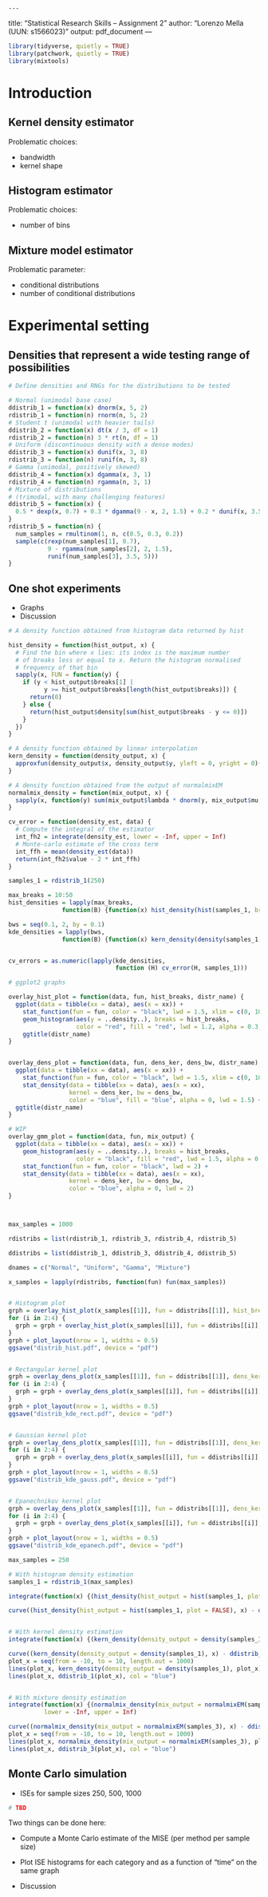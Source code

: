 	---
title: "Statistical Research Skills -- Assignment 2"
author: "Lorenzo Mella (UUN: s1566023)"
output: pdf_document
---


```r
library(tidyverse, quietly = TRUE)
library(patchwork, quietly = TRUE)
library(mixtools)
```

# Introduction

## Kernel density estimator

Problematic choices:

- bandwidth
- kernel shape


## Histogram estimator

Problematic choices:

- number of bins

## Mixture model estimator

Problematic parameter:

- conditional distributions
- number of conditional distributions


# Experimental setting

## Densities that represent a wide testing range of possibilities

```r
# Define densities and RNGs for the distributions to be tested

# Normal (unimodal base case)
ddistrib_1 = function(x) dnorm(x, 5, 2)
rdistrib_1 = function(n) rnorm(n, 5, 2)
# Student t (unimodal with heavier tails)
ddistrib_2 = function(x) dt(x / 3, df = 1)
rdistrib_2 = function(n) 3 * rt(n, df = 1)
# Uniform (discontinuous density with a dense modes)
ddistrib_3 = function(x) dunif(x, 3, 8)
rdistrib_3 = function(n) runif(n, 3, 8)
# Gamma (unimodal, positively skewed)
ddistrib_4 = function(x) dgamma(x, 3, 1)
rdistrib_4 = function(n) rgamma(n, 3, 1)
# Mixture of distributions
# (trimodal, with many challenging features)
ddistrib_5 = function(x) {
  0.5 * dexp(x, 0.7) + 0.3 * dgamma(9 - x, 2, 1.5) + 0.2 * dunif(x, 3.5, 5)
}
rdistrib_5 = function(n) {
  num_samples = rmultinom(1, n, c(0.5, 0.3, 0.2))
  sample(c(rexp(num_samples[1], 0.7),
           9 - rgamma(num_samples[2], 2, 1.5),
           runif(num_samples[3], 3.5, 5)))
}
```

## One shot experiments

- Graphs
- Discussion

```r
# A density function obtained from histogram data returned by hist

hist_density = function(hist_output, x) {
  # Find the bin where x lies: its index is the maximum number
  # of breaks less or equal to x. Return the histogram normalised
  # frequency of that bin
  sapply(x, FUN = function(y) {
    if (y < hist_output$breaks[1] |
          y >= hist_output$breaks[length(hist_output$breaks)]) {
      return(0)
    } else {
      return(hist_output$density[sum(hist_output$breaks - y <= 0)])
    }
  })
}

# A density function obtained by linear interpolation
kern_density = function(density_output, x) {
  approxfun(density_output$x, density_output$y, yleft = 0, yright = 0)(x)
}

# A density function obtained from the output of normalmixEM
normalmix_density = function(mix_output, x) {
  sapply(x, function(y) sum(mix_output$lambda * dnorm(y, mix_output$mu, mix_output$sigma)))
}

```

```r


cv_error = function(density_est, data) {
  # Compute the integral of the estimator
  int_fh2 = integrate(density_est, lower = -Inf, upper = Inf)
  # Monte-carlo estimate of the cross term
  int_ffh = mean(density_est(data))
  return(int_fh2$value - 2 * int_ffh)
}

samples_1 = rdistrib_1(250)

max_breaks = 10:50
hist_densities = lapply(max_breaks,
               function(B) {function(x) hist_density(hist(samples_1, breaks = B, plot = FALSE), x)})

bws = seq(0.1, 2, by = 0.1)
kde_densities = lapply(bws,
               function(B) {function(x) kern_density(density(samples_1, bw = B), x)})


cv_errors = as.numeric(lapply(kde_densities,
                              function (H) cv_error(H, samples_1)))

```


```r
# ggplot2 graphs

overlay_hist_plot = function(data, fun, hist_breaks, distr_name) {
  ggplot(data = tibble(xx = data), aes(x = xx)) +
    stat_function(fun = fun, color = "black", lwd = 1.5, xlim = c(0, 10)) +
    geom_histogram(aes(y = ..density..), breaks = hist_breaks,
                   color = "red", fill = "red", lwd = 1.2, alpha = 0.3, xlim = c(0,10)) +
    ggtitle(distr_name)
}


overlay_dens_plot = function(data, fun, dens_ker, dens_bw, distr_name) {
  ggplot(data = tibble(xx = data), aes(x = xx)) +
    stat_function(fun = fun, color = "black", lwd = 1.5, xlim = c(0, 10)) +
    stat_density(data = tibble(xx = data), aes(x = xx),
                 kernel = dens_ker, bw = dens_bw,
                 color = "blue", fill = "blue", alpha = 0, lwd = 1.5) +
  ggtitle(distr_name)
}

# WIP
overlay_gmm_plot = function(data, fun, mix_output) {
  ggplot(data = tibble(xx = data), aes(x = xx)) +
    geom_histogram(aes(y = ..density..), breaks = hist_breaks,
                   color = "black", fill = "red", lwd = 1.5, alpha = 0.5) +
    stat_function(fun = fun, color = "black", lwd = 2) +
    stat_density(data = tibble(xx = data), aes(x = xx),
                 kernel = dens_ker, bw = dens_bw,
                 color = "blue", alpha = 0, lwd = 2)
}



max_samples = 1000

rdistribs = list(rdistrib_1, rdistrib_3, rdistrib_4, rdistrib_5)

ddistribs = list(ddistrib_1, ddistrib_3, ddistrib_4, ddistrib_5)

dnames = c("Normal", "Uniform", "Gamma", "Mixture")

x_samples = lapply(rdistribs, function(fun) fun(max_samples))


# Histogram plot
grph = overlay_hist_plot(x_samples[[1]], fun = ddistribs[[1]], hist_breaks = hist(x_samples[[1]], plot = FALSE)$breaks, dnames[1])
for (i in 2:4) {
  grph = grph + overlay_hist_plot(x_samples[[i]], fun = ddistribs[[i]], hist_breaks = hist(x_samples[[i]], plot = FALSE)$breaks, dnames[i])
}
grph + plot_layout(nrow = 1, widths = 0.5)
ggsave("distrib_hist.pdf", device = "pdf")


# Rectangular kernel plot
grph = overlay_dens_plot(x_samples[[1]], fun = ddistribs[[1]], dens_ker = "rectangular", dens_bw = "nrd0", dnames[1])
for (i in 2:4) {
  grph = grph + overlay_dens_plot(x_samples[[i]], fun = ddistribs[[i]], dens_ker = "rectangular", dens_bw = "nrd0", dnames[i])
}
grph + plot_layout(nrow = 1, widths = 0.5)
ggsave("distrib_kde_rect.pdf", device = "pdf")


# Gaussian kernel plot
grph = overlay_dens_plot(x_samples[[1]], fun = ddistribs[[1]], dens_ker = "gaussian", dens_bw = "nrd0", dnames[1])
for (i in 2:4) {
  grph = grph + overlay_dens_plot(x_samples[[i]], fun = ddistribs[[i]], dens_ker = "gaussian", dens_bw = "nrd0", dnames[i])
}
grph + plot_layout(nrow = 1, widths = 0.5)
ggsave("distrib_kde_gauss.pdf", device = "pdf")


# Epanechnikov kernel plot
grph = overlay_dens_plot(x_samples[[1]], fun = ddistribs[[1]], dens_ker = "epanechnikov", dens_bw = "nrd0", dnames[1])
for (i in 2:4) {
  grph = grph + overlay_dens_plot(x_samples[[i]], fun = ddistribs[[i]], dens_ker = "epanechnikov", dens_bw = "nrd0", dnames[i])
}
grph + plot_layout(nrow = 1, widths = 0.5)
ggsave("distrib_kde_epanech.pdf", device = "pdf")

```


```r
max_samples = 250

# With histogram density estimation
samples_1 = rdistrib_1(max_samples)

integrate(function(x) {(hist_density(hist_output = hist(samples_1, plot = FALSE), x) - ddistrib_1(x))^2}, lower = -Inf, upper = Inf)

curve((hist_density(hist_output = hist(samples_1, plot = FALSE), x) - ddistrib_1(x)), from = -10, to = 10, n = 1000)


# With kernel density estimation
integrate(function(x) {(kern_density(density_output = density(samples_1), x) - ddistrib_1(x))^2}, lower = -Inf, upper = Inf)

curve((kern_density(density_output = density(samples_1), x) - ddistrib_1(x)), from = -10, to = 10, n = 1000, ylim =c(0, .5))
plot_x = seq(from = -10, to = 10, length.out = 1000)
lines(plot_x, kern_density(density_output = density(samples_1), plot_x), col = "red")
lines(plot_x, ddistrib_1(plot_x), col = "blue")


# With mixture density estimation
integrate(function(x) {(normalmix_density(mix_output = normalmixEM(samples_1), x) - ddistrib_1(x))^2},
          lower = -Inf, upper = Inf)

curve((normalmix_density(mix_output = normalmixEM(samples_3), x) - ddistrib_1(x)), from = -10, to = 10, n = 1000)
plot_x = seq(from = -10, to = 10, length.out = 1000)
lines(plot_x, normalmix_density(mix_output = normalmixEM(samples_3), plot_x), col = "red")
lines(plot_x, ddistrib_3(plot_x), col = "blue")

```

## Monte Carlo simulation

- ISEs for sample sizes 250, 500, 1000

```r
# TBD
```


Two things can be done here:

* Compute a Monte Carlo estimate of the MISE (per method per sample size)
* Plot ISE histograms for each category and as a function of "time" on the same graph

- Discussion
